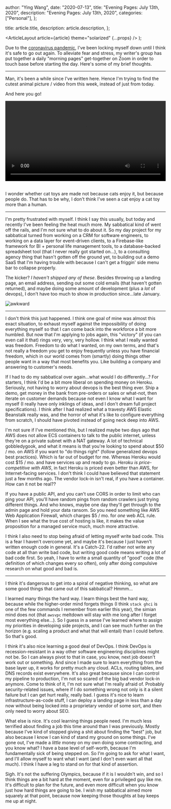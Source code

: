 
  author: "Ying Wang",
  date: "2020-07-13",
  title: "Evening Pages: July 13th, 2020",
  description: "Evening Pages: July 13th, 2020",
  categories: ["Personal"],
};

  title: article.title,
  description: article.description,
};

  <ArticleLayout article={article} theme="solarized" {...props} />
);

Due to the [coronavirus
pandemic](https://en.wikipedia.org/wiki/2019-20_coronavirus_pandemic), I've been
locking myself down until I think it's safe to go out again. To alleviate fear
and stress, my writer's group has put together a daily "morning pages"
get-together on Zoom in order to touch base before starting the day. Here's some
of my brief thoughts.

---

Man, it's been a while since I've written here. Hence I'm trying to find the
cutest animal picture / video from this week, instead of just from today.

And here you go!

<!-- https://stackoverflow.com/a/26276254 -->

<video style="width: 100%; width: -moz-available; width: -webkit-fill-available; width: fill-available; max-width: 100%;" controls>
    <source src="/video/posts/2020/07/13/evening_pages.mp4" type="video/mp4">
    Your browser does not support HTML5 video.
</video>
<br/>
<br/>

I wonder whether cat toys are made not because cats enjoy it, but because people
do. That has to be why, I don't think I've seen a cat enjoy a cat toy more than
a human.

---

I'm pretty frustrated with myself. I think I say this usually, but today and
recently I've been feeling the heat much more. My sabbatical kind of went off
the rails, and I'm not sure what to do about it. So my day project for my
sabbatical turned from working on a CRM for software engineers, to working on a
data layer for event-driven clients, to a Firebase-like framework for BI +
personal life management tools, to a database-backed spreadsheet tool (that I
never really got started on...), to a consulting agency thing that hasn't gotten
off the ground yet, to building out a demo SaaS that I'm having trouble with
because I can't get a friggin' side menu bar to collapse properly.

The kicker? _I haven't shipped any of these_. Besides throwing up a landing
page, an email address, sending out some cold emails (that haven't gotten
returned), and maybe doing some amount of development (plus a _lot_ of devops),
I don't have too much to show in production since...late January.

![awkward](/img/posts/2020/07/13/evening_pages_2.jpg)

---

I don't think this just happened. I think one goal of mine was almost this exact
situation, to exhaust myself against the impossibility of doing everything
myself so that I can come back into the workforce a bit more humbled. But now
that I'm applying to jobs again, this "victory" (if you can even call it that)
rings very, very, very hollow. I think what I really wanted was freedom. Freedom
to do what I wanted, on my own terms, and that's not really a freedom you get to
enjoy frequently unless you have financial freedom, which in our world comes
from (smartly) doing things other people want in a way that most benefits you.
Like building a company and answering to customer's needs.

If I had to do my sabbatical over again...what would I do differently...? For
starters, I think I'd be a bit more liberal on spending money on Heroku.
Seriously, not having to worry about devops is the best thing ever. Ship a demo,
get money in the bank from pre-orders or sales or what-not, then iterate on
customer demands because not even I know what I want for myself (I really have
only inklings of ideas, and I don't dream full project specifications). I think
after I had realized what a travesty AWS Elastic Beanstalk really was, and the
horror of what it's like to configure everything from scratch, I should have
pivoted instead of going neck deep into AWS.

I'm not sure if I've mentioned this, but I realized maybe two days ago that AWS
does not allow ECS containers to talk to the public internet, unless they're on
a private subnet with a NAT gateway. A lot of technical gobbledygook, and what
it means is that you're looking to spend about $50 / mo. on AWS if you want to
"do things right" (follow generalized devops best practices). Which is far out
of budget for me. Whereas Heroku would cost $15 / mo. and have services up and
ready to go. _Heroku is price-competitive with AWS_, in fact Heroku is priced
even better than AWS, for Internet-facing services. I don't think I could have
believed that statement just a few months ago. The vendor lock-in isn't real, if
you have a container. How can it not be real??

If you have a public API, and you can't use CORS in order to limit who can ping
your API, you'll have random pings from random crawlers just trying different
things. And who knows, maybe one day they'll get through to the admin page and
hold your data ransom. So you need something like AWS Web Application Firewall,
which charges $5 / mo. for _one_ web ACL rule. When I see what the true cost of
hosting is like, it makes the value proposition for a managed service much, much
more attractive.

I think I also need to stop being afraid of letting myself write bad code. This
is a fear I haven't overcome yet, and maybe it's because I just haven't written
enough code in general. It's a Catch-22. I'd rather not write any code at all
than write bad code, but writing good code means writing a lot of bad code
first. So yeah, I have to write a small quantity of "good" code (the definition
of which changes every so often), only after doing compulsive research on what
good and bad is.

---

I think it's dangerous to get into a spiral of negative thinking, so what are
some good things that came out of this sabbatical? Hmmm...

I learned many things the hard way. I learn things best the hard way, because
while the higher-order mind forgets things (I think `stack ghci` is one of the
few commands I remember from earlier this year), the simian mind does not (that
`awsvpc` meltdown will stay with me long after I forget most everything
else...). So I guess in a sense I've learned where to assign my priorities in
developing side projects, and I can see much further on the horizon (e.g.
scaling a product and what that will entail) than I could before. So that's
good.

I think it's also nice learning a good deal of DevOps. I think DevOps is
recession-resistant in a way other software engineering disciplines might not
be. So I can always pivot to that in case, you know, next job doesn't work out
or something. And since I made sure to learn everything from the base layer up,
it works for pretty much any cloud. ACLs, routing tables, and DNS records exist
everywhere. It's also great because since I can control my pipeline to
production, I'm not so scared of the big bad vendor lock-in anymore. Come to
think of it, I'm not sure what I'm really afraid of. Probably security-related
issues, where if I do something wrong not only is it a silent failure but I can
get hurt really, really bad. I guess it's nice to learn infrastructure-as-code
stuff, I can deploy a landing page in less than a day now without being locked
into a proprietary vendor of some sort, and then only need to worry about SEO.

What else is nice. It's cool learning things people need. I'm much less
terrified about finding a job this time around than I was previously. Mostly
because I've kind of stopped giving a shit about finding the "best" job, but
also because I know I can kind of stand my ground on some things. I've gone out,
I've made a _little_ money on my own doing some contracting, and you know what?
I have a base level of self-worth, because I'm fundamentally sick of being
stepped on. So I'm going to ask for what I want, and I'll allow myself to want
what I want (and I don't even want all that much). I think I have a leg to stand
on for that kind of assertion.

Sigh. It's not the suffering Olympics, because if it is I wouldn't win, and so I
think things are a bit hard at the moment, even for a privileged guy like me.
It's difficult to plan for the future, and even more difficult when you know
just how hard things are going to be. I wish my sabbatical aimed more squarely
at that point, because now keeping those thoughts at bay keeps me up at night.
